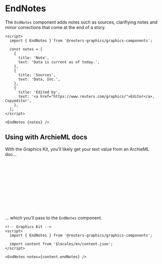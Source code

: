 

<Meta of={EndNotesStories} />

# EndNotes

The `EndNotes` component adds notes such as sources, clarifiying notes and minor corrections that come at the end of a story.

```svelte
<script>
  import { EndNotes } from '@reuters-graphics/graphics-components';

  const notes = [
    {
      title: 'Note',
      text: 'Data is current as of today.',
    },
    {
      title: 'Sources',
      text: 'Data, Inc.',
    },
    {
      title: 'Edited by',
      text: '<a href="https://www.reuters.com/graphics/">Editor</a>, Copyeditor',
    },
  ];
</script>

<EndNotes {notes} />
```

<Canvas of={EndNotesStories.Demo} />

## Using with ArchieML docs

With the Graphics Kit, you'll likely get your text value from an ArchieML doc...

```yaml
# ArchieML doc
[endNotes]
title: Note
text: Data is current as of today

title: Sources
text: Data, Inc.

title: Edited by
text: Editor, Copyeditor
[]
```

... which you'll pass to the `EndNotes` component.

```svelte
<!-- Graphics Kit -->
<script>
  import { EndNotes } from '@reuters-graphics/graphics-components';

  import content from '$locales/en/content.json';
</script>

<EndNotes notes={content.endNotes} />
```

